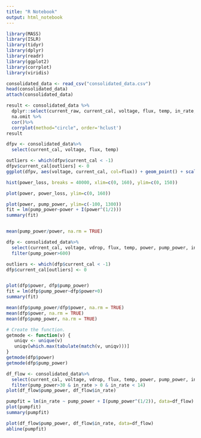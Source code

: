```yaml
---
title: "R Notebook"
output: html_notebook
---
```

```r
library(MASS)
library(ISLR)
library(tidyr)
library(dplyr)
library(readr)
library(ggplot2)
library(corrplot)
library(viridis)
```

```r

consolidated_data <- read_csv("consolidated_data.csv")
head(consolidated_data)
attach(consolidated_data)
```

```r
result <- consolidated_data %>%
  dplyr::select(current_raw, current_cal, voltage, flux, temp, in_rate, out_rate, power, in_rate, out_rate, pump_voltage, vdrop, pump_power, power_loss, 'W/m^2 Solar Radiation') %>%
  na.omit %>%
  cor()%>%
  corrplot(method="circle", order='hclust')
result
```

```r
dfpv <- consolidated_data%>%
  select(current_cal, voltage, flux, temp)

outliers <- which(dfpv$current_cal < -1)
dfpv$current_cal[outliers] <- 0
ggplot(dfpv, aes(voltage, current_cal, col=flux)) + geom_point() + scale_color_viridis()
```
```r
hist(power_loss, breaks = 40000, xlim=c(0, 160), ylim=c(0, 150))
```
```r
plot(power, power_loss, ylim=c(0, 160))
```

```r
plot(power, pump_power, ylim=c(-100, 1300))
fit = lm(pump_power~power + I(power^(1/2)))
summary(fit)


mean(pump_power/power, na.rm = TRUE)
```
```r
dfp <- consolidated_data%>%
  select(current_cal, voltage, vdrop, flux, temp, power, pump_power, in_rate)%>%
  filter(pump_power>600)

outliers <- which(dfp$current_cal < -1)
dfp$current_cal[outliers] <- 0


plot(dfp$power, dfp$pump_power)
fit = lm(dfp$pump_power~dfp$power+0)
summary(fit)

mean(dfp$pump_power/dfp$power, na.rm = TRUE)
mean(dfp$power, na.rm = TRUE)
mean(dfp$pump_power, na.rm = TRUE)

# Create the function.
getmode <- function(v) {
   uniqv <- unique(v)
   uniqv[which.max(tabulate(match(v, uniqv)))]
}
getmode(dfp$power)
getmode(dfp$pump_power)
```

```r
df_flow <- consolidated_data%>%
  select(current_cal, voltage, vdrop, flux, temp, power, pump_power, in_rate)%>%
  filter(pump_power>30 & in_rate > 0 & in_rate < 14)
plot(df_flow$pump_power, df_flow$in_rate)

pumpfit = lm(in_rate ~ pump_power + I(pump_power^(1/2)), data=df_flow)
plot(pumpfit)
summary(pumpfit)

plot(df_flow$pump_power, df_flow$in_rate, data=df_flow)
abline(pumpfit)
```

